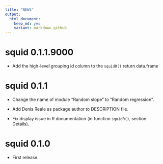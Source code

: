 ```yaml
---
title: "NEWS"
output: 
  html_document: 
    keep_md: yes
    variant: markdown_github
---
```


# squid 0.1.1.9000

* Add the high-level grouping id column to the `squidR()` return data.frame

# squid 0.1.1

* Change the name of module "Random slope" to "Random regression".

* Add Denis Reale as package author to DESCRIPTION file. 

* Fix display issue in R documentation (in function `squidR()`, section Details).

# squid 0.1.0

* First release.
